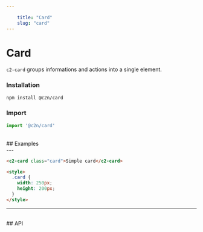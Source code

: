 ```yaml
---
    
    title: "Card"
    slug: "card"
---
```




# Card

`c2-card` groups informations and actions into a single element.

### Installation

```bash tag=CodeBlock
npm install @c2n/card
```

### Import

```typescript tag=CodeBlock
import '@c2n/card'
```

<br />
## Examples
<br />
---

```html tag=MdxCodeBlock,compact=true
<c2-card class="card">Simple card</c2-card>

<style>
  .card {
    width: 250px;
    height: 200px;
  }
</style>
```

---

<br />
## API

<ApiTable componentTag="c2-card"></ApiTable>

